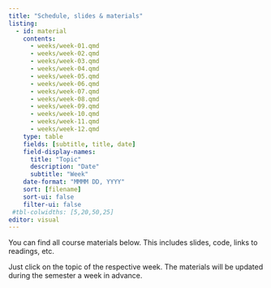 ```yaml
---
title: "Schedule, slides & materials"
listing:
  - id: material
    contents:
      - weeks/week-01.qmd
      - weeks/week-02.qmd
      - weeks/week-03.qmd
      - weeks/week-04.qmd
      - weeks/week-05.qmd
      - weeks/week-06.qmd
      - weeks/week-07.qmd
      - weeks/week-08.qmd
      - weeks/week-09.qmd
      - weeks/week-10.qmd
      - weeks/week-11.qmd
      - weeks/week-12.qmd
    type: table
    fields: [subtitle, title, date]
    field-display-names:
      title: "Topic"
      description: "Date"
      subtitle: "Week"
    date-format: "MMMM DD, YYYY"
    sort: [filename]
    sort-ui: false
    filter-ui: false
 #tbl-colwidths: [5,20,50,25]
editor: visual
---
```


You can find all course materials below. This includes slides, code, links to readings, etc.

Just click on the topic of the respective week. The materials will be updated during the semester a week in advance.

::: {#material}
:::
